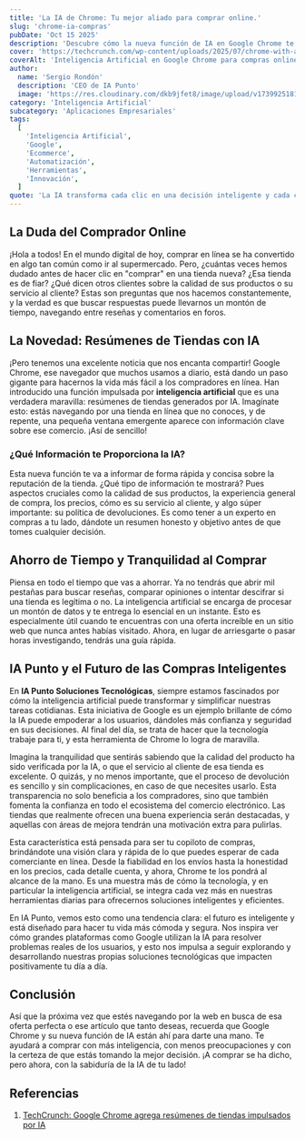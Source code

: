 ```yaml
---
title: 'La IA de Chrome: Tu mejor aliado para comprar online.'
slug: 'chrome-ia-compras'
pubDate: 'Oct 15 2025'
description: 'Descubre cómo la nueva función de IA en Google Chrome te ayuda a comprar online con confianza, ofreciendo resúmenes instantáneos sobre la reputación de las tiendas, calidad de productos y políticas de devolución.'
cover: 'https://techcrunch.com/wp-content/uploads/2025/07/chrome-with-ai-GettyImages-2184968624.jpg'
coverAlt: 'Inteligencia Artificial en Google Chrome para compras online'
author:
  name: 'Sergio Rondón'
  description: 'CEO de IA Punto'
  image: 'https://res.cloudinary.com/dkb9jfet8/image/upload/v1739925181/sergio_gdcaeh.png'
category: 'Inteligencia Artificial'
subcategory: 'Aplicaciones Empresariales'
tags:
  [
    'Inteligencia Artificial',
    'Google',
    'Ecommerce',
    'Automatización',
    'Herramientas',
    'Innovación',
  ]
quote: 'La IA transforma cada clic en una decisión inteligente y cada compra en una experiencia segura.'
---
```


<h2 id="la-duda-del-comprador-online">La Duda del Comprador Online</h2>

<p>
  ¡Hola a todos! En el mundo digital de hoy, comprar en línea se ha convertido
  en algo tan común como ir al supermercado. Pero, ¿cuántas veces hemos dudado
  antes de hacer clic en "comprar" en una tienda nueva? ¿Esa tienda es de fiar?
  ¿Qué dicen otros clientes sobre la calidad de sus productos o su servicio al
  cliente? Estas son preguntas que nos hacemos constantemente, y la verdad es
  que buscar respuestas puede llevarnos un montón de tiempo, navegando entre
  reseñas y comentarios en foros.
</p>

<h2 id="la-novedad-resumenes-de-tiendas-con-ia">
  La Novedad: Resúmenes de Tiendas con IA
</h2>

<p>
  ¡Pero tenemos una excelente noticia que nos encanta compartir! Google Chrome,
  ese navegador que muchos usamos a diario, está dando un paso gigante para
  hacernos la vida más fácil a los compradores en línea. Han introducido una
  función impulsada por <strong>inteligencia artificial</strong> que es una
  verdadera maravilla: resúmenes de tiendas generados por IA. Imagínate esto:
  estás navegando por una tienda en línea que no conoces, y de repente, una
  pequeña ventana emergente aparece con información clave sobre ese comercio.
  ¡Así de sencillo!
</p>

<h3 id="que-informacion-te-proporciona-la-ia">
  ¿Qué Información te Proporciona la IA?
</h3>

<p>
  Esta nueva función te va a informar de forma rápida y concisa sobre la
  reputación de la tienda. ¿Qué tipo de información te mostrará? Pues aspectos
  cruciales como la calidad de sus productos, la experiencia general de compra,
  los precios, cómo es su servicio al cliente, y algo súper importante: su
  política de devoluciones. Es como tener a un experto en compras a tu lado,
  dándote un resumen honesto y objetivo antes de que tomes cualquier decisión.
</p>

<h2 id="ahorro-de-tiempo-y-tranquilidad-al-comprar">
  Ahorro de Tiempo y Tranquilidad al Comprar
</h2>

<p>
  Piensa en todo el tiempo que vas a ahorrar. Ya no tendrás que abrir mil
  pestañas para buscar reseñas, comparar opiniones o intentar descifrar si una
  tienda es legítima o no. La inteligencia artificial se encarga de procesar un
  montón de datos y te entrega lo esencial en un instante. Esto es especialmente
  útil cuando te encuentras con una oferta increíble en un sitio web que nunca
  antes habías visitado. Ahora, en lugar de arriesgarte o pasar horas
  investigando, tendrás una guía rápida.
</p>

<h2 id="ia-punto-y-el-futuro-de-las-compras-inteligentes">
  IA Punto y el Futuro de las Compras Inteligentes
</h2>

<p>
  En <strong>IA Punto Soluciones Tecnológicas</strong>, siempre estamos
  fascinados por cómo la inteligencia artificial puede transformar y simplificar
  nuestras tareas cotidianas. Esta iniciativa de Google es un ejemplo brillante
  de cómo la IA puede empoderar a los usuarios, dándoles más confianza y
  seguridad en sus decisiones. Al final del día, se trata de hacer que la
  tecnología trabaje para ti, y esta herramienta de Chrome lo logra de
  maravilla.
</p>

<p>
  Imagina la tranquilidad que sentirás sabiendo que la calidad del producto ha
  sido verificada por la IA, o que el servicio al cliente de esa tienda es
  excelente. O quizás, y no menos importante, que el proceso de devolución es
  sencillo y sin complicaciones, en caso de que necesites usarlo. Esta
  transparencia no solo beneficia a los compradores, sino que también fomenta la
  confianza en todo el ecosistema del comercio electrónico. Las tiendas que
  realmente ofrecen una buena experiencia serán destacadas, y aquellas con áreas
  de mejora tendrán una motivación extra para pulirlas.
</p>

<p>
  Esta característica está pensada para ser tu copiloto de compras, brindándote
  una visión clara y rápida de lo que puedes esperar de cada comerciante en
  línea. Desde la fiabilidad en los envíos hasta la honestidad en los precios,
  cada detalle cuenta, y ahora, Chrome te los pondrá al alcance de la mano. Es
  una muestra más de cómo la tecnología, y en particular la inteligencia
  artificial, se integra cada vez más en nuestras herramientas diarias para
  ofrecernos soluciones inteligentes y eficientes.
</p>

<p>
  En IA Punto, vemos esto como una tendencia clara: el futuro es inteligente y
  está diseñado para hacer tu vida más cómoda y segura. Nos inspira ver cómo
  grandes plataformas como Google utilizan la IA para resolver problemas reales
  de los usuarios, y esto nos impulsa a seguir explorando y desarrollando
  nuestras propias soluciones tecnológicas que impacten positivamente tu día a
  día.
</p>

<h2 id="conclusion">Conclusión</h2>

<p>
  Así que la próxima vez que estés navegando por la web en busca de esa oferta
  perfecta o ese artículo que tanto deseas, recuerda que Google Chrome y su
  nueva función de IA están ahí para darte una mano. Te ayudará a comprar con
  más inteligencia, con menos preocupaciones y con la certeza de que estás
  tomando la mejor decisión. ¡A comprar se ha dicho, pero ahora, con la
  sabiduría de la IA de tu lado!
</p>

<h2 id="referencias">Referencias</h2>

<ol>
  <li>
    <a
      href="https://techcrunch.com/2025/07/28/google-chrome-adds-ai-powered-store-summaries-to-help-u-s-shoppers/"
      target="_blank"
      rel="noopener noreferrer"
    >
      TechCrunch: Google Chrome agrega resúmenes de tiendas impulsados por IA
    </a>
  </li>
</ol>
